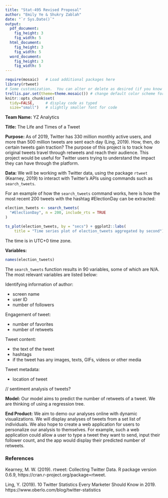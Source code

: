 ```yaml
---
title: "Stat-495 Revised Proposal"
author: "Emily Ye & Shukry Zablah"
date: "`r Sys.Date()`"
output: 
  pdf_document:
    fig_height: 3
    fig_width: 5
  html_document:
    fig_height: 3
    fig_width: 5
  word_document:
    fig_height: 3
    fig_width: 5
---
```


```r
require(mosaic)   # Load additional packages here 
library(rtweet)
# Some customization.  You can alter or delete as desired (if you know what you are doing).
trellis.par.set(theme=theme.mosaic()) # change default color scheme for lattice
knitr::opts_chunk$set(
  tidy=FALSE,     # display code as typed
  size="small")   # slightly smaller font for code
```

**Team Name:** YZ Analytics

**Title:** The Life and Times of a Tweet

**Purpose:** As of 2019, Twitter has 330 million monthly active users, and more than 500 million tweets are sent each day (Ling, 2019). How, then, do certain tweets gain traction? The purpose of this project is to track how original tweets travel through retweets and reach their audience. This project would be useful for Twitter users trying to understand the impact they can have through the platform.

**Data:** We will be working with Twitter data, using the package ``rtweet`` (Kearney, 2019) to interact with Twitter's APIs using commands such as `search_tweets`.

For an example of how the `search_tweets` command works, here is how the most recent 200 tweets with the hashtag #ElectionDay can be extracted:

```r
election_tweets <- search_tweets(
  "#ElectionDay", n = 200, include_rts = TRUE
)
```

```r
ts_plot(election_tweets, by = "secs") + ggplot2::labs(
    title = "Time series plot of election_tweets aggregated by second")
```

The time is in UTC+0 time zone.

**Variables:**

```r
names(election_tweets)
```
The `search_tweets` function results in 90 variables, some of which are N/A. The most relevant variables are listed below:

Identifying information of author:

* screen name
* user ID
* number of followers

Engagement of tweet:

* number of favorites
* number of retweets

Tweet content:

* the text of the tweet
* hashtags
* if the tweet has any images, texts, GIFs, videos or other media

Tweet metadata:

* location of tweet 

// sentiment analysis of tweets?

**Model:** Our model aims to predict the number of retweets of a tweet. We are thinking of using a regression tree.

**End Product:** We aim to demo our analyses online with dynamic visualizations. We will display analyses of tweets from a set list of individuals. We also hope to create a web application for users to personalize our analysis to themselves. For example, such a web application could allow a user to type a tweet they want to send, input their follower count, and the app would display their predicted number of retweets.

### References

Kearney, M. W. (2019). rtweet: Collecting Twitter Data. R package version 0.6.9, https://cran.r-project.org/package=rtweet.

Ling, Y. (2019). 10 Twitter Statistics Every Marketer Should Know in 2019. https://www.oberlo.com/blog/twitter-statistics